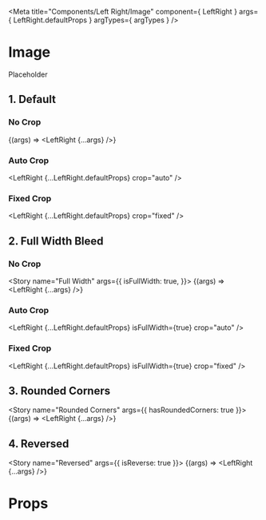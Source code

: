 
<Meta
    title="Components/Left Right/Image"
    component={ LeftRight }
    args={ LeftRight.defaultProps }
    argTypes={ argTypes }
/>

# Image

Placeholder

## 1. Default

### No Crop

<Story
    name="Default">
    {(args) => <LeftRight {...args} />}
</Story>

### Auto Crop

<LeftRight
    {...LeftRight.defaultProps}
    crop="auto"
    />

### Fixed Crop

<LeftRight
    {...LeftRight.defaultProps}
    crop="fixed"
    />

## 2. Full Width Bleed

### No Crop

<Story
    name="Full Width"
    args={{
        isFullWidth: true,
    }}>
    {(args) => <LeftRight {...args} />}
</Story>

### Auto Crop

<LeftRight
    {...LeftRight.defaultProps}
    isFullWidth={true}
    crop="auto"
    />

### Fixed Crop

<LeftRight
    {...LeftRight.defaultProps}
    isFullWidth={true}
    crop="fixed"
    />

## 3. Rounded Corners

<Story
    name="Rounded Corners"
    args={{
        hasRoundedCorners: true
    }}>
    {(args) => <LeftRight {...args} />}
</Story>

## 4. Reversed

<Story
    name="Reversed"
    args={{
        isReverse: true
    }}>
    {(args) => <LeftRight {...args} />}
</Story>

# Props

<ArgsTable of={LeftRight} />